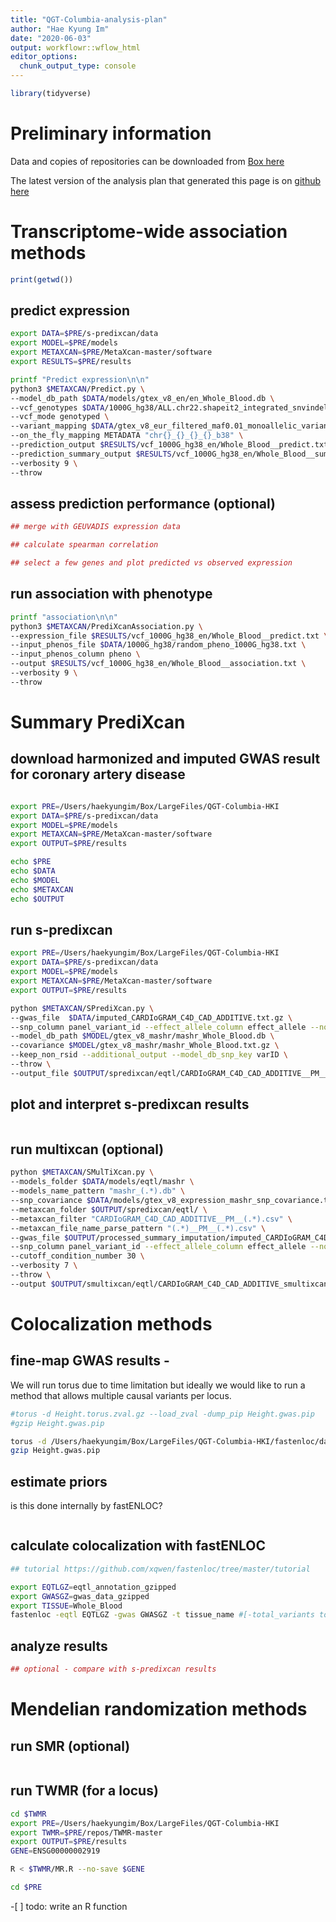 ```yaml
---
title: "QGT-Columbia-analysis-plan"
author: "Hae Kyung Im"
date: "2020-06-03"
output: workflowr::wflow_html
editor_options:
  chunk_output_type: console
---
```

```r

library(tidyverse)

```

# Preliminary information
Data and copies of repositories can be downloaded from [Box here](https://uchicago.box.com/s/zhapf2zfxcpj7thvq4sjnqale3emleum)

The latest version of the analysis plan that generated this page is on [github here](https://github.com/hakyimlab/QGT-Columbia-HKI/blob/master/analysis/analysis_plan.Rmd)



# Transcriptome-wide association methods

```r

print(getwd())

```

## predict expression 

```bash

export DATA=$PRE/s-predixcan/data
export MODEL=$PRE/models
export METAXCAN=$PRE/MetaXcan-master/software
export RESULTS=$PRE/results

printf "Predict expression\n\n"
python3 $METAXCAN/Predict.py \
--model_db_path $DATA/models/gtex_v8_en/en_Whole_Blood.db \
--vcf_genotypes $DATA/1000G_hg38/ALL.chr22.shapeit2_integrated_snvindels_v2a_27022019.GRCh38.phased.vcf.gz \
--vcf_mode genotyped \
--variant_mapping $DATA/gtex_v8_eur_filtered_maf0.01_monoallelic_variants.txt.gz id rsid \
--on_the_fly_mapping METADATA "chr{}_{}_{}_{}_b38" \
--prediction_output $RESULTS/vcf_1000G_hg38_en/Whole_Blood__predict.txt \
--prediction_summary_output $RESULTS/vcf_1000G_hg38_en/Whole_Blood__summary.txt \
--verbosity 9 \
--throw
```

## assess prediction performance (optional)

```r

## merge with GEUVADIS expression data

## calculate spearman correlation

## select a few genes and plot predicted vs observed expression

```

## run association with phenotype

```bash
printf "association\n\n"
python3 $METAXCAN/PrediXcanAssociation.py \
--expression_file $RESULTS/vcf_1000G_hg38_en/Whole_Blood__predict.txt \
--input_phenos_file $DATA/1000G_hg38/random_pheno_1000G_hg38.txt \
--input_phenos_column pheno \
--output $RESULTS/vcf_1000G_hg38_en/Whole_Blood__association.txt \
--verbosity 9 \
--throw

```

# Summary PrediXcan

## download harmonized and imputed GWAS result for coronary artery disease

```r



```


```bash

export PRE=/Users/haekyungim/Box/LargeFiles/QGT-Columbia-HKI
export DATA=$PRE/s-predixcan/data
export MODEL=$PRE/models
export METAXCAN=$PRE/MetaXcan-master/software
export OUTPUT=$PRE/results

echo $PRE
echo $DATA
echo $MODEL
echo $METAXCAN
echo $OUTPUT

```

## run s-predixcan

```bash

export PRE=/Users/haekyungim/Box/LargeFiles/QGT-Columbia-HKI
export DATA=$PRE/s-predixcan/data
export MODEL=$PRE/models
export METAXCAN=$PRE/MetaXcan-master/software
export OUTPUT=$PRE/results

python $METAXCAN/SPrediXcan.py \
--gwas_file  $DATA/imputed_CARDIoGRAM_C4D_CAD_ADDITIVE.txt.gz \
--snp_column panel_variant_id --effect_allele_column effect_allele --non_effect_allele_column non_effect_allele --zscore_column zscore \
--model_db_path $MODEL/gtex_v8_mashr/mashr_Whole_Blood.db \
--covariance $MODEL/gtex_v8_mashr/mashr_Whole_Blood.txt.gz \
--keep_non_rsid --additional_output --model_db_snp_key varID \
--throw \
--output_file $OUTPUT/spredixcan/eqtl/CARDIoGRAM_C4D_CAD_ADDITIVE__PM__Whole_Blood.csv

```

## plot and interpret s-predixcan results

```r



```


## run multixcan (optional)

```bash

python $METAXCAN/SMulTiXcan.py \
--models_folder $DATA/models/eqtl/mashr \
--models_name_pattern "mashr_(.*).db" \
--snp_covariance $DATA/models/gtex_v8_expression_mashr_snp_covariance.txt.gz \
--metaxcan_folder $OUTPUT/spredixcan/eqtl/ \
--metaxcan_filter "CARDIoGRAM_C4D_CAD_ADDITIVE__PM__(.*).csv" \
--metaxcan_file_name_parse_pattern "(.*)__PM__(.*).csv" \
--gwas_file $OUTPUT/processed_summary_imputation/imputed_CARDIoGRAM_C4D_CAD_ADDITIVE.txt.gz \
--snp_column panel_variant_id --effect_allele_column effect_allele --non_effect_allele_column non_effect_allele --zscore_column zscore --keep_non_rsid --model_db_snp_key varID \
--cutoff_condition_number 30 \
--verbosity 7 \
--throw \
--output $OUTPUT/smultixcan/eqtl/CARDIoGRAM_C4D_CAD_ADDITIVE_smultixcan.txt

```

# Colocalization methods

## fine-map GWAS results - 
We will run torus due to time limitation but ideally we would like to run a method that allows multiple causal variants per locus.

```bash

#torus -d Height.torus.zval.gz --load_zval -dump_pip Height.gwas.pip
#gzip Height.gwas.pip

torus -d /Users/haekyungim/Box/LargeFiles/QGT-Columbia-HKI/fastenloc/data/Height.torus.zval.gz --load_zval -dump_pip /Users/haekyungim/Box/LargeFiles/QGT-Columbia-HKI/fastenloc/data/Height.gwas.pip
gzip Height.gwas.pip

```

## estimate priors
is this done internally by fastENLOC?
```r



```

## calculate colocalization with fastENLOC 

```bash
## tutorial https://github.com/xqwen/fastenloc/tree/master/tutorial

export EQTLGZ=eqtl_annotation_gzipped
export GWASGZ=gwas_data_gzipped
export TISSUE=Whole_Blood
fastenloc -eqtl EQTLGZ -gwas GWASGZ -t tissue_name #[-total_variants total_snp] [-thread n] [-prefix prefix_name] [-s shrinkage]

```

## analyze results 

```r


## optional - compare with s-predixcan results
```

# Mendelian randomization methods

## run SMR (optional)
```bash

```

## run  TWMR (for a locus)

```bash

cd $TWMR
export PRE=/Users/haekyungim/Box/LargeFiles/QGT-Columbia-HKI
export TWMR=$PRE/repos/TWMR-master
export OUTPUT=$PRE/results
GENE=ENSG00000002919

R < $TWMR/MR.R --no-save $GENE

cd $PRE

```

-[ ] todo: write an R function  

